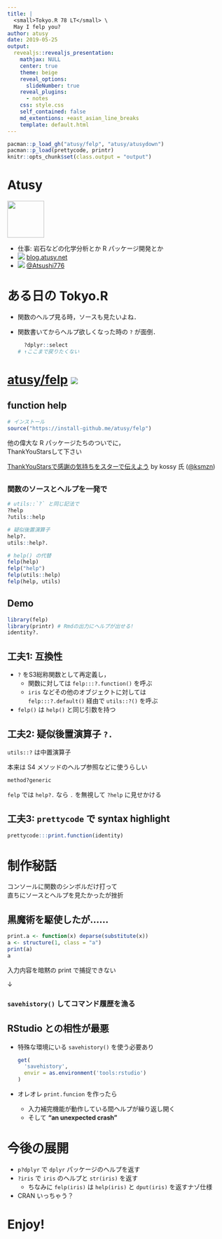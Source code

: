 ```yaml
---
title: |
  <small>Tokyo.R 78 LT</small> \
  May I felp you?
author: atusy
date: 2019-05-25
output:
  revealjs::revealjs_presentation:
    mathjax: NULL
    center: true
    theme: beige
    reveal_options:
      slideNumber: true
    reveal_plugins:
      - notes
    css: style.css
    self_contained: false
    md_extentions: +east_asian_line_breaks
    template: default.html
---
```


```r
pacman::p_load_gh("atusy/felp", "atusy/atusydown")
pacman::p_load(prettycode, printr)
knitr::opts_chunk$set(class.output = "output")
```

# Atusy {#atusy}

:::: container

::: item

![](https://github.com/atusy/presentation/raw/master/headphone.jpg){height=6em width=6em}

:::

::: item

- 仕事: 岩石などの化学分析とか R パッケージ開発とか
- ![](https://icongr.am/feather/home.svg)
  [blog.atusy.net](https://blog.atusy.net)
- ![](https://icongr.am/feather/twitter.svg)
  [\@Atsushi776](https://twitter.com/Atsushi776)

:::

::::

# ある日の Tokyo.R {#tokyor}

- 関数のヘルプ見る時，ソースも見たいよね．
- 関数書いてからヘルプ欲しくなった時の `?` が面倒．
    
    ```r
      ?dplyr::select
    # ↑ここまで戻りたくない
    ```
<!-- - いっそ関数の名前だけでソースとヘルプ出して欲しい -->

# [atusy/felp](https://github.com/atusy/felp) ![](https://icongr.am/feather/github.svg?size=48px) {#felp}

## **f**unction h**elp** {#origin}

```r
# インストール
source("https://install-github.me/atusy/felp")
```

他の偉大な R パッケージたちのついでに， \
ThankYouStarsして下さい

[ThankYouStarsで感謝の気持ちをスターで伝えよう](https://www.slideshare.net/ksmzn/thankyoustars)
by kossy 氏 ([\@ksmzn](https://twitter.com/ksmzn))

## {#howto}

### 関数のソースとヘルプを一発で

```r
# utils::`?` と同じ記法で
?help
?utils::help

# 疑似後置演算子
help?.
utils::help?.

# help() の代替
felp(help)
felp("help")
felp(utils::help)
felp(help, utils)
```

## Demo

```r
library(felp)
library(printr) # Rmdの出力にヘルプが出せる!
identity?.
```

## 工夫1: 互換性 {#compatibility}

- `?` をS3総称関数として再定義し，
    - 関数に対しては `felp:::?.function()` を呼ぶ
    - `iris` などその他のオブジェクトに対しては \
      `felp:::?.default()` 経由で `utils::?()` を呼ぶ
- `felp()` は `help()` と同じ引数を持つ



## 工夫2: 疑似後置演算子 `?.` {#pseudo-postfix-operator}

`utils::?` は中置演算子

本来は S4 メソッドのヘルプ参照などに使うらしい

```r
method?generic
```

`felp` では `help?.` なら `.` を無視して `?help` に見せかける

## 工夫3: `prettycode` で syntax highlight {#prettycode}

```r
prettycode:::print.function(identity)
```


# 制作秘話 {#secret}

コンソールに関数のシンボルだけ打って \
直ちにソースとヘルプを見たかったが挫折

## 黒魔術を駆使したが……

```r
print.a <- function(x) deparse(substitute(x))
a <- structure(1, class = "a")
print(a)
a
```

入力内容を暗黙の print で捕捉できない

↓

### `savehistory()` してコマンド履歴を漁る

## RStudio との相性が最悪

- 特殊な環境にいる `savehistory()` を使う必要あり

    ```r
    get(
      'savehistory', 
      envir = as.environment('tools:rstudio')
    )
    ```

- オレオレ `print.funcion` を作ったら
    - 入力補完機能が動作している間ヘルプが繰り返し開く
    - そして **"an unexpected crash"**


# 今後の展開

- `p?dplyr` で `dplyr` パッケージのヘルプを返す
- `?iris` で `iris` のヘルプと `str(iris)` を返す
    - ちなみに `felp(iris)` は `help(iris)` と `dput(iris)` を返すナゾ仕様
- CRAN いっちゃう？

# Enjoy!
